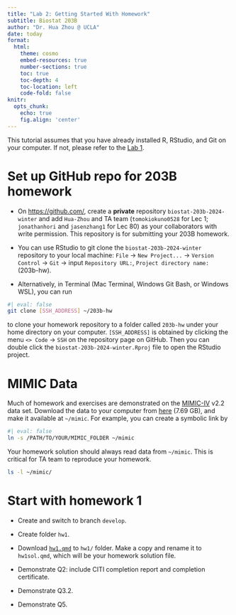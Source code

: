 ```yaml
---
title: "Lab 2: Getting Started With Homework"
subtitle: Biostat 203B
author: "Dr. Hua Zhou @ UCLA"
date: today
format:
  html:
    theme: cosmo
    embed-resources: true
    number-sections: true
    toc: true
    toc-depth: 4
    toc-location: left
    code-fold: false
knitr:
  opts_chunk: 
    echo: true
    fig.align: 'center'
---
```


This tutorial assumes that you have already installed R, RStudio, and Git on your computer. If not, please refer to the [Lab 1](https://ucla-biostat-203b.github.io/2024winter/labs/lab01/lab01.html).

# Set up GitHub repo for 203B homework

- On <https://github.com/>, create a **private** repository `biostat-203b-2024-winter` and add `Hua-Zhou` and TA team (`tomokiokuno0528` for Lec 1; `jonathanhori` and `jasenzhang1` for Lec 80) as your collaborators with write permission. This repository is for submitting your 203B homework.

- You can use RStudio to git clone the `biostat-203b-2024-winter` repository to your local machine: `File` -> `New Project...` -> `Version Control` -> `Git` -> input `Repository URL:`, `Project directory name:` (203b-hw).

- Alternatively, in Terminal (Mac Terminal, Windows Git Bash, or Windows WSL), you can run
```bash
#| eval: false
git clone [SSH_ADDRESS] ~/203b-hw
```
to clone your homework repository to a folder called `203b-hw` under your home directory on your computer. `[SSH_ADDRESS]` is obtained by clicking the menu `<> Code` -> `SSH` on the repository page on GitHub. Then you can double click the `biostat-203b-2024-winter.Rproj` file to open the RStudio project.

# MIMIC Data

Much of homework and exercises are demonstrated on the [MIMIC-IV](https://physionet.org/content/mimiciv/2.2/) v2.2 data set. Download the data to your computer from [here](https://ucla.box.com/s/u90zkq9cvpv8p5s064s8bvy40c0tqx33) (7.69 GB), and make it available at `~/mimic`. For example, you can create a symbolic link by
```bash
#| eval: false
ln -s /PATH/TO/YOUR/MIMIC_FOLDER ~/mimic
```
Your homework solution should always read data from `~/mimic`. This is critical for TA team to reproduce your homework.
```bash
ls -l ~/mimic/
```

# Start with homework 1

- Create and switch to branch `develop`.

- Create folder `hw1`.

- Download [`hw1.qmd`](https://raw.githubusercontent.com/UCLA-Biostat-203B/2024winter/main/hw/hw1/hw1.qmd) to `hw1/` folder. Make a copy and rename it to `hw1sol.qmd`, which will be your homework solution file.

- Demonstrate Q2: include CITI completion report and completion certificate.

- Demonstrate Q3.2.

- Demonstrate Q5.

